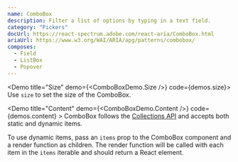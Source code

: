```yaml
---
name: ComboBox
description: Filter a list of options by typing in a text field.
category: "Pickers"
docUrl: https://react-spectrum.adobe.com/react-aria/ComboBox.html
ariaUrl: https://www.w3.org/WAI/ARIA/apg/patterns/combobox/
composes:
  - Field
  - ListBox
  - Popover
---
```


<Demo title="Size" demo={<ComboBoxDemo.Size />} code={demos.size}>
  Use `size` to set the size of the ComboBox.
</Demo>

<Demo title="Content" demo={<ComboBoxDemo.Content />} code={demos.content} >
ComboBox follows the
[Collections API](https://react-spectrum.adobe.com/react-aria/collections.html)
and accepts both static and dynamic items.

To use dynamic items, pass an `items` prop to the ComboBox component and a
render function as children. The render function will be called with each item
in the `items` iterable and should return a React element.

</Demo>
